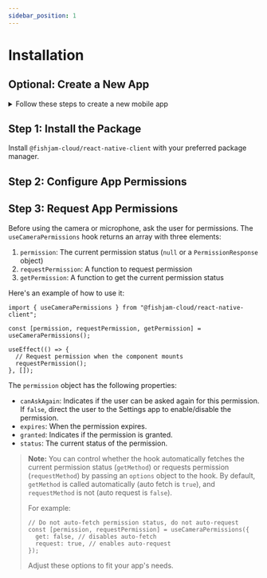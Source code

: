 ```yaml
---
sidebar_position: 1
---
```



# Installation

## Optional: Create a New App

<details>
  <summary>Follow these steps to create a new mobile app</summary>

If you don't have an existing project, you can create a new Expo app using a template

```bash
npx create-expo-app@latest my-video-app
```

As the next step, you have to generate native files with the `expo prebuild` command:

```bash
npx expo prebuild
```

You can also follow more detailed [Expo instructions](https://docs.expo.dev/get-started/introduction/).

</details>

## Step 1: Install the Package

Install `@fishjam-cloud/react-native-client` with your preferred package manager.

<InstallPackage />

## Step 2: Configure App Permissions

<ConfigurePermissions />

## Step 3: Request App Permissions

Before using the camera or microphone, ask the user for permissions. The `useCameraPermissions` hook returns an array with three elements:

1. `permission`: The current permission status (`null` or a `PermissionResponse` object)
2. `requestPermission`: A function to request permission
3. `getPermission`: A function to get the current permission status

Here's an example of how to use it:

```tsx
import { useCameraPermissions } from "@fishjam-cloud/react-native-client";

const [permission, requestPermission, getPermission] = useCameraPermissions();

useEffect(() => {
  // Request permission when the component mounts
  requestPermission();
}, []);
```

The `permission` object has the following properties:

- `canAskAgain`: Indicates if the user can be asked again for this permission. If `false`, direct the user to the Settings app to enable/disable the permission.
- `expires`: When the permission expires.
- `granted`: Indicates if the permission is granted.
- `status`: The current status of the permission.

> **Note:**
> You can control whether the hook automatically fetches the current permission status (`getMethod`) or requests permission (`requestMethod`) by passing an `options` object to the hook. By default, `getMethod` is called automatically (auto fetch is `true`), and `requestMethod` is not (auto request is `false`).
>
> For example:
>
> ```tsx
> // Do not auto-fetch permission status, do not auto-request
> const [permission, requestPermission] = useCameraPermissions({
>   get: false, // disables auto-fetch
>   request: true, // enables auto-request
> });
> ```
>
> Adjust these options to fit your app's needs.

